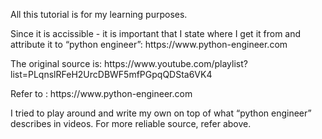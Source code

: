 All this tutorial is for my learning purposes.

Since it is accissible - it is important that I state where I get it from and attribute it to "python engineer": https://www.python-engineer.com

The original source is:
https://www.youtube.com/playlist?list=PLqnslRFeH2UrcDBWF5mfPGpqQDSta6VK4

Refer to : https://www.python-engineer.com


I tried to play around and write my own on top of what "python engineer" describes in videos. For more reliable source, refer above.
